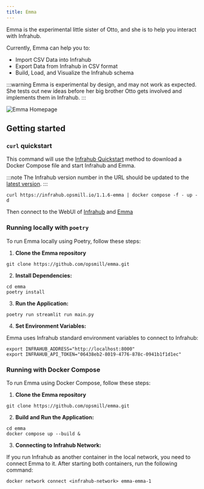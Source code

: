 ```yaml
---
title: Emma
---
```


Emma is the experimental little sister of Otto, and she is to help you interact with Infrahub.

Currently, Emma can help you to:

- Import CSV Data into Infrahub
- Export Data from Infrahub in CSV format
- Build, Load, and Visualize the Infrahub schema

:::warning
Emma is experimental by design, and may not work as expected. She tests out new ideas before her big brother Otto gets involved and implements them in Infrahub.
:::

![Emma Homepage](static/home_page.png)

## Getting started

### `curl` quickstart

This command will use the [Infrahub Quickstart](https://docs.infrahub.app/guides/installation#quick-start-via-curl) method to download a Docker Compose file and start Infrahub and Emma.

:::note
The Infrahub version number in the URL should be updated to the [latest version](https://github.com/opsmill/infrahub/tags).
:::

```console
curl https://infrahub.opsmill.io/1.1.6-emma | docker compose -f - up -d
```

Then connect to the WebUI of [Infrahub](http://localhost:8000) and [Emma](http://localhost:8501)

### Running locally with `poetry`

To run Emma locally using Poetry, follow these steps:

1. **Clone the Emma repository**

```console
git clone https://github.com/opsmill/emma.git
```

2. **Install Dependencies:**

 ```console
 cd emma
 poetry install
 ```

3. **Run the Application:**

 ```console
 poetry run streamlit run main.py
 ```

4. **Set Environment Variables:**

 Emma uses Infrahub standard environment variables to connect to Infrahub:

 ```console
 export INFRAHUB_ADDRESS="http://localhost:8000"
 export INFRAHUB_API_TOKEN="06438eb2-8019-4776-878c-0941b1f1d1ec"
 ```

### Running with Docker Compose

To run Emma using Docker Compose, follow these steps:

1. **Clone the Emma repository**

```console
git clone https://github.com/opsmill/emma.git
```

2. **Build and Run the Application:**

 ```console
 cd emma
 docker compose up --build &
 ```

3. **Connecting to Infrahub Network:**

If you run Infrahub as another container in the local network, you need to connect Emma to it. After starting both containers, run the following command:

```console
docker network connect <infrahub-network> emma-emma-1
```
